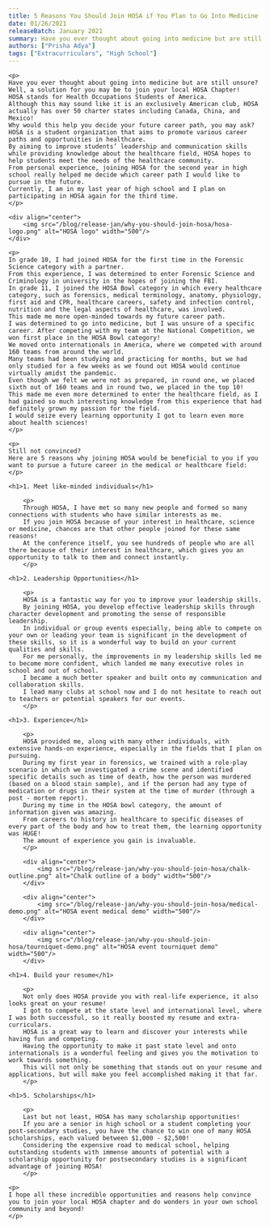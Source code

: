 ```yaml
---
title: 5 Reasons You Should Join HOSA if You Plan to Go Into Medicine
date: 01/26/2021
releaseBatch: January 2021
summary: Have you ever thought about going into medicine but are still unsure? Well, a solution for you may be to join your local HOSA Chapter!
authors: ["Prisha Adya"]
tags: ["Extracurriculars", "High School"]
---
```

<div>

    <p>
    Have you ever thought about going into medicine but are still unsure?
    Well, a solution for you may be to join your local HOSA Chapter!
    HOSA stands for Health Occupations Students of America.
    Although this may sound like it is an exclusively American club, HOSA actually has over 50 charter states including Canada, China, and Mexico!
    Why would this help you decide your future career path, you may ask?
    HOSA is a student organization that aims to promote various career paths and opportunities in healthcare.
    By aiming to improve students’ leadership and communication skills while providing knowledge about the healthcare field, HOSA hopes to help students meet the needs of the healthcare community.
    From personal experience, joining HOSA for the second year in high school really helped me decide which career path I would like to pursue in the future.
    Currently, I am in my last year of high school and I plan on participating in HOSA again for the third time.
    </p>

    <div align="center">
        <img src="/blog/release-jan/why-you-should-join-hosa/hosa-logo.png" alt="HOSA logo" width="500"/>
    </div>

    <p>
    In grade 10, I had joined HOSA for the first time in the Forensic Science category with a partner.
    From this experience, I was determined to enter Forensic Science and Criminology in university in the hopes of joining the FBI.
    In grade 11, I joined the HOSA Bowl category in which every healthcare category, such as forensics, medical terminology, anatomy, physiology, first aid and CPR, healthcare careers, safety and infection control, nutrition and the legal aspects of healthcare, was involved.
    This made me more open-minded towards my future career path.
    I was determined to go into medicine, but I was unsure of a specific career. After competing with my team at the National Competition, we won first place in the HOSA Bowl category!
    We moved onto internationals in America, where we competed with around 160 teams from around the world.
    Many teams had been studying and practicing for months, but we had only studied for a few weeks as we found out HOSA would continue virtually amidst the pandemic.
    Even though we felt we were not as prepared, in round one, we placed sixth out of 160 teams and in round two, we placed in the top 10!
    This made me even more determined to enter the healthcare field, as I had gained so much interesting knowledge from this experience that had definitely grown my passion for the field.
    I would seize every learning opportunity I got to learn even more about health sciences!
    </p>

    <p>
    Still not convinced?
    Here are 5 reasons why joining HOSA would be beneficial to you if you want to pursue a future career in the medical or healthcare field:
    </p>

    <h1>1. Meet like-minded individuals</h1>

        <p>
        Through HOSA, I have met so many new people and formed so many connections with students who have similar interests as me.
        If you join HOSA because of your interest in healthcare, science or medicine, chances are that other people joined for these same reasons!
        At the conference itself, you see hundreds of people who are all there because of their interest in healthcare, which gives you an opportunity to talk to them and connect instantly.
        </p>

    <h1>2. Leadership Opportunities</h1>

        <p>
        HOSA is a fantastic way for you to improve your leadership skills.
        By joining HOSA, you develop effective leadership skills through character development and promoting the sense of responsible leadership.
        In individual or group events especially, being able to compete on your own or leading your team is significant in the development of these skills, so it is a wonderful way to build on your current qualities and skills.
        For me personally, the improvements in my leadership skills led me to become more confident, which landed me many executive roles in school and out of school.
        I became a much better speaker and built onto my communication and collaboration skills.
        I lead many clubs at school now and I do not hesitate to reach out to teachers or potential speakers for our events.
        </p>

    <h1>3. Experience</h1>

        <p>
        HOSA provided me, along with many other individuals, with extensive hands-on experience, especially in the fields that I plan on pursuing.
        During my first year in forensics, we trained with a role-play scenario in which we investigated a crime scene and identified specific details such as time of death, how the person was murdered (based on a blood stain sample), and if the person had any type of medication or drugs in their system at the time of murder (through a post - mortem report).
        During my time in the HOSA bowl category, the amount of information given was amazing.
        From careers to history in healthcare to specific diseases of every part of the body and how to treat them, the learning opportunity was HUGE!
        The amount of experience you gain is invaluable.
        </p>

        <div align="center">
            <img src="/blog/release-jan/why-you-should-join-hosa/chalk-outline.png" alt="Chalk outline of a body" width="500"/>
        </div>

        <div align="center">
            <img src="/blog/release-jan/why-you-should-join-hosa/medical-demo.png" alt="HOSA event medical demo" width="500"/>
        </div>

        <div align="center">
            <img src="/blog/release-jan/why-you-should-join-hosa/tourniquet-demo.png" alt="HOSA event tourniquet demo" width="500"/>
        </div>

    <h1>4. Build your resume</h1>

        <p>
        Not only does HOSA provide you with real-life experience, it also looks great on your resume!
        I got to compete at the state level and international level, where I was both successful, so it really boosted my resume and extra-curriculars.
        HOSA is a great way to learn and discover your interests while having fun and competing.
        Having the opportunity to make it past state level and onto internationals is a wonderful feeling and gives you the motivation to work towards something.
        This will not only be something that stands out on your resume and applications, but will make you feel accomplished making it that far.
        </p>

    <h1>5. Scholarships</h1>

        <p>
        Last but not least, HOSA has many scholarship opportunities!
        If you are a senior in high school or a student completing your post-secondary studies, you have the chance to win one of many HOSA scholarships, each valued between $1,000 - $2,500!
        Considering the expensive road to medical school, helping outstanding students with immense amounts of potential with a scholarship opportunity for postsecondary studies is a significant advantage of joining HOSA!
        </p>

    <p>
    I hope all these incredible opportunities and reasons help convince you to join your local HOSA chapter and do wonders in your own school community and beyond!
    </p>

</div>
